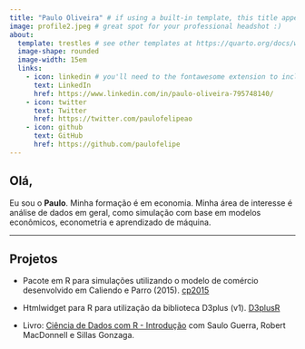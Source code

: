 ```yaml
---
title: "Paulo Oliveira" # if using a built-in template, this title appears under your photo
image: profile2.jpeg # great spot for your professional headshot :) 
about: 
  template: trestles # see other templates at https://quarto.org/docs/websites/website-about.html#templates
  image-shape: rounded
  image-width: 15em
  links:
    - icon: linkedin # you'll need to the fontawesome extension to include icons: https://github.com/quarto-ext/fontawesome
      text: LinkedIn
      href: https://www.linkedin.com/in/paulo-oliveira-795748140/
    - icon: twitter
      text: Twitter
      href: https://twitter.com/paulofelipeao
    - icon: github
      text: GitHub
      href: https://github.com/paulofelipe
---
```


## Olá,

Eu sou o **Paulo**. Minha formação é em economia. Minha área de interesse é análise de dados em geral, como simulação com base em modelos econômicos, econometria e aprendizado de máquina.

---

## Projetos

- Pacote em R para simulações utilizando o modelo de comércio desenvolvido em Caliendo e Parro (2015). [cp2015](https://github.com/paulofelipe/cp2015)

- Htmlwidget para R para utilização da biblioteca D3plus (v1). [D3plusR](https://github.com/paulofelipe/D3plusR)

- Livro: [Ciência de Dados com R - Introdução](https://cdr.ibpad.com.br/) com Saulo Guerra, Robert MacDonnell e Sillas Gonzaga.

